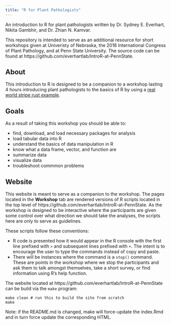 ```yaml
---
title: "R for Plant Pathologists"
---
```



An introduction to R for plant pathologists written by Dr. Sydney E. Everhart, Nikita Gambhir, and Dr. Zhian
N. Kamvar.

This repository is intended to serve as an additional resource for short workshops given at Univeristy of Nebraska, the 2018 International Congress of Plant Pathology, and at Penn State University. The source code can be found at 
https://github.com/everhartlab/IntroR-at-PennState.

## About 

This introduction to R is designed to be a companion to a workshop lasting 4 
hours introducing plant pathologists to the basics of R by using a 
[real world stripe rust example]. 

## Goals

As a result of taking this workshop you should be able to:

 - find, download, and load necessary packages for analysis
 - load tabular data into R
 - understand the basics of data manipulation in R
 - know what a data frame, vector, and function are
 - summarize data
 - visualize data
 - troubleshoot commmon problems

[real world stripe rust example]: http://www.apsnet.org/edcenter/advanced/topics/EcologyAndEpidemiologyInR/DiseaseProgress/Pages/StripeRust.aspx "APS Education Center: Using the area under the disease progress curve to compare disease severity"

## Website

This website is meant to serve as a companion to the workshop. The pages located
in the **Workshop** tab are rendered versions of R scripts located in the top 
level of https://github.com/everhartlab/IntroR-at-PennState. As the workshop is designed to
be interactive where the participants are given some control over what direction
we should take the analyses, the scripts here are only to serve as guidelines.

These scripts follow these conventions:

 - R code is presented how it would appear in the R console with the first line
   prefixed with `>` and subsequent lines prefixed with `+`. The intent is to
   encourage the user to type the commands instead of copy and paste.
 - There will be instances where the command is a `stop()` command. These are
   points in the workshop where we stop the participants and ask them to talk 
   amongst themselves, take a short survey, or find information using R's help
   function.



The website located at https://github.com/everhartlab/IntroR-at-PennState can be build via the
`make` program:

```make
make clean # run this to build the site from scratch
make
```

Note: if the README.md is changed, make will force-update the index.Rmd and in
turn force update the corresponding HTML.
